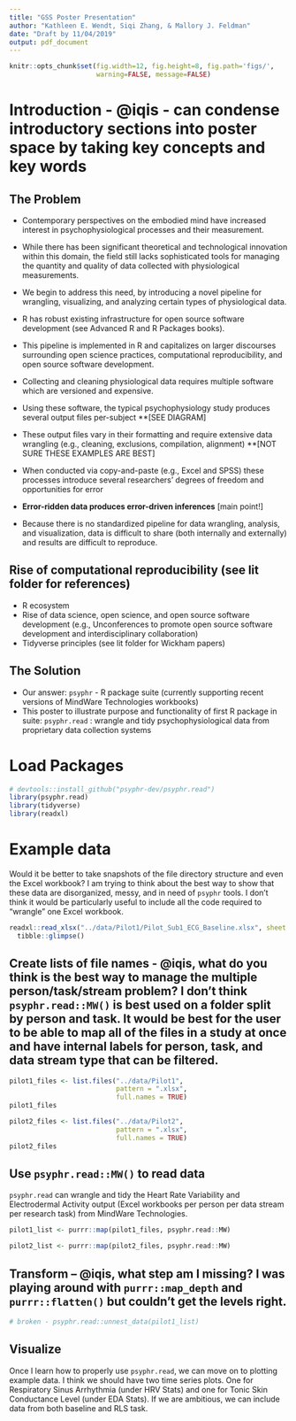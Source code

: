 ```yaml
---
title: "GSS Poster Presentation"
author: "Kathleen E. Wendt, Siqi Zhang, & Mallory J. Feldman"
date: "Draft by 11/04/2019"
output: pdf_document
---
```


```r
knitr::opts_chunk$set(fig.width=12, fig.height=8, fig.path='figs/',
                      warning=FALSE, message=FALSE)
```

# Introduction - @iqis - can condense introductory sections into poster space by taking key concepts and key words 

## The Problem

- Contemporary perspectives on the embodied mind have increased interest in psychophysiological processes and their measurement.
- While there has been significant theoretical and technological innovation within this domain, the field still lacks sophisticated tools for managing the quantity and quality of data collected with physiological measurements.
- We begin to address this need, by introducing a novel pipeline for wrangling, visualizing, and analyzing certain types of physiological data.
- R has robust existing infrastructure for open source software development (see Advanced R and R Packages books).
- This pipeline is implemented in R and capitalizes on larger discourses surrounding open science practices, computational reproducibility, and open source software development.

- Collecting and cleaning physiological data requires multiple software which are versioned and expensive.
- Using these software, the typical psychophysiology study produces several output files per-subject **[SEE DIAGRAM]
- These output files vary in their formatting and require extensive data wrangling (e.g., cleaning, exclusions, compilation, alignment) **[NOT SURE THESE EXAMPLES ARE BEST] 
- When conducted via copy-and-paste (e.g., Excel and SPSS) these processes introduce several researchers' degrees of freedom and opportunities for error 
- **Error-ridden data produces error-driven inferences** [main point!]
- Because there is no standardized pipeline for data wrangling, analysis, and visualization, data is difficult to share (both internally and externally) and results are difficult to reproduce.

## Rise of computational reproducibility (see lit folder for references)

- R ecosystem
- Rise of data science, open science, and open source software development (e.g., Unconferences to promote open source software development and interdisciplinary collaboration)
- Tidyverse principles (see lit folder for Wickham papers)

## The Solution 

- Our answer: `psyphr` - R package suite (currently supporting recent versions of MindWare Technologies workbooks)
- This poster to illustrate purpose and functionality of first R package in suite: `psyphr.read` : wrangle and tidy psychophysiological data from proprietary data collection systems

# Load Packages

```r
# devtools::install_github("psyphr-dev/psyphr.read")
library(psyphr.read)
library(tidyverse)
library(readxl)
```

# Example data

Would it be better to take snapshots of the file directory structure and even the Excel workbook? I am trying to think about the best way to show that these data are disorganized, messy, and in need of `psyphr` tools. I don't think it would be particularly useful to include all the code required to "wrangle" one Excel workbook.

```r
readxl::read_xlsx("../data/Pilot1/Pilot_Sub1_ECG_Baseline.xlsx", sheet = 1) %>%
  tibble::glimpse()
```

## Create lists of file names - @iqis, what do you think is the best way to manage the multiple person/task/stream problem? I don't think `psyphr.read::MW()` is best used on a folder split by person and task. It would be best for the user to be able to map all of the files in a study at once and have internal labels for person, task, and data stream type that can be filtered.

```r
pilot1_files <- list.files("../data/Pilot1",
                           pattern = ".xlsx",
                           full.names = TRUE)
pilot1_files
```

```r
pilot2_files <- list.files("../data/Pilot2",
                           pattern = ".xlsx",
                           full.names = TRUE)
pilot2_files
```

## Use `psyphr.read::MW()` to read data 

`psyphr.read` can wrangle and tidy the Heart Rate Variability and Electrodermal Activity output (Excel workbooks per person per data stream per research task) from MindWare Technologies.

```r
pilot1_list <- purrr::map(pilot1_files, psyphr.read::MW)
```

```r
pilot2_list <- purrr::map(pilot2_files, psyphr.read::MW)
```

## Transform -- @iqis, what step am I missing? I was playing around with `purrr::map_depth` and `purrr::flatten()` but couldn't get the levels right. 

```r
# broken - psyphr.read::unnest_data(pilot1_list)
```

## Visualize 

Once I learn how to properly use `psyphr.read`, we can move on to plotting example data. I think we should have two time series plots. One for Respiratory Sinus Arrhythmia (under HRV Stats) and one for Tonic Skin Conductance Level (under EDA Stats). If we are ambitious, we can include data from both baseline and RLS task.


